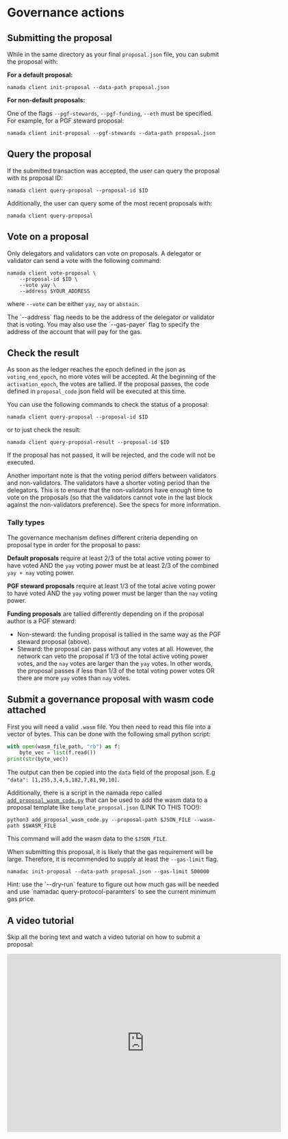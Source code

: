
# Governance actions

## Submitting the proposal
While in the same directory as your final `proposal.json` file, you can submit the proposal with:

**For a default proposal:**

```shell copy
namada client init-proposal --data-path proposal.json 
```

**For non-default proposals:**

One of the flags `--pgf-stewards`, `--pgf-funding`, `--eth` must be specified. For example, for a PGF steward proposal:

```shell copy
namada client init-proposal --pgf-stewards --data-path proposal.json
```

## Query the proposal
If the submitted transaction was accepted, the user can query the proposal with its proposal ID:

```shell copy
namada client query-proposal --proposal-id $ID
```

Additionally, the user can query some of the most recent proposals with:

```shell copy
namada client query-proposal
```

## Vote on a proposal

Only delegators and validators can vote on proposals. A delegator or validator can send a vote with the following command:

```shell copy
namada client vote-proposal \
    --proposal-id $ID \
    --vote yay \
    --address $YOUR_ADDRESS
```
where `--vote` can be either `yay`, `nay` or `abstain`.

<Callout type="info">
The `--address` flag needs to be the address of the delegator or validator that is voting. You may also use the `--gas-payer` flag to specify the address of the account that will pay for the gas.
</Callout>


## Check the result

As soon as the ledger reaches the epoch defined in the json as `voting_end_epoch`, no more votes will be accepted.
At the beginning of the `activation_epoch`, the votes are tallied.
If the proposal passes, the code defined in `proposal_code` json field will be executed at this time.

You can use the following commands to check the status of a proposal:

```shell copy
namada client query-proposal --proposal-id $ID
```

or to just check the result:

```shell copy
namada client query-proposal-result --proposal-id $ID
```

<Callout type="info">
If the proposal has not passed, it will be rejected, and the code will not be executed.

Another important note is that the voting period differs between validators and non-validators. The validators have a shorter voting period than the delegators. This is to ensure that the non-validators have enough time to vote on the proposals (so that the validators cannot vote in the last block against the non-validators preference). See the specs for more information.
</Callout>

### Tally types
The governance mechanism defines different criteria depending on proposal type in order for the proposal to pass:

**Default proposals** require at least 2/3 of the total active voting power to have voted AND the `yay` voting power must be at least 2/3 of the combined `yay + nay` voting power.

**PGF steward proposals** require at least 1/3 of the total acive voting power to have voted AND the `yay` voting power must be larger than the `nay` voting power.

**Funding proposals** are tallied differently depending on if the proposal author is a PGF steward:
- Non-steward: the funding proposal is tallied in the same way as the PGF steward proposal (above).  
- Steward: the proposal can pass without any votes at all. However, the network can veto the proposal if 1/3 of the total active voting power votes, and the `nay` votes are larger than the `yay` votes.
In other words, the proposal passes if less than 1/3 of the total voting power votes OR there are more `yay` votes than `nay` votes.

## Submit a governance proposal with wasm code attached

First you will need a valid `.wasm` file. You then need to read this file into a vector of bytes. This can be done with the following small python script:

```python
with open(wasm_file_path, "rb") as f:
    byte_vec = list(f.read())
print(str(byte_vec))
```

The output can then be copied into the `data` field of the proposal json. E.g `"data": [1,255,3,4,5,182,7,81,90,10]`.

Additionally, there is a script in the namada repo called [`add_proposal_wasm_code.py`](https://github.com/anoma/namada/blob/main/scripts/add_proposal_wasm_code.py) that can be used to add the wasm data to a proposal template like `template_proposal.json` (LINK TO THIS TOO!):

```shell copy
python3 add_proposal_wasm_code.py --proposal-path $JSON_FILE --wasm-path $$WASM_FILE
```

This command will add the wasm data to the `$JSON_FILE`.

When submitting this proposal, it is likely that the gas requirement will be large. Therefore, it is recommended to supply at least the `--gas-limit` flag.

```shell copy
namadac init-proposal --data-path proposal.json --gas-limit 500000
```

<Callout type="info">
Hint: use the `--dry-run` feature to figure out how much gas will be needed and use `namadac query-protocol-paramters` to see the current minimum gas price.
</Callout>

## A video tutorial
Skip all the boring text and watch a video tutorial on how to submit a proposal:

<iframe src="https://player.vimeo.com/video/914426953?badge=0&amp;autopause=0&amp;player_id=0&amp;app_id=58479" width="640" height="416" frameBorder="0" allow="autoplay; fullscreen; picture-in-picture" allowFullScreen></iframe>
